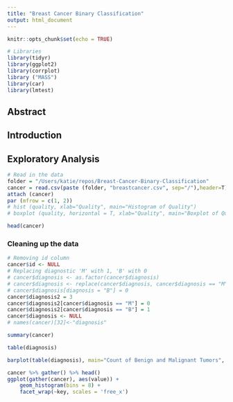 ```yaml
---
title: "Breast Cancer Binary Classification"
output: html_document
---
```


```r
knitr::opts_chunk$set(echo = TRUE)
```

```r
# Libraries
library(tidyr)
library(ggplot2)
library(corrplot)
library ("MASS")
library(car)
library(lmtest)
```

## Abstract 

## Introduction

## Exploratory Analysis

```r
# Read in the data
folder = "/Users/katie/repos/Breast-Cancer-Binary-Classification"
cancer = read.csv(paste (folder, "breastcancer.csv", sep="/"),header=T)
attach (cancer)
par (mfrow = c(1, 2))
# hist (quality, xlab="Quality", main="Histogram of Quality")
# boxplot (quality, horizontal = T, xlab="Quality", main="Boxplot of Quality")
```

```r
head(cancer)
```

### Cleaning up the data

```r
# Removing id column
cancer$id <- NULL
# Replacing diagnostic 'M' with 1, 'B' with 0
# cancer$diagnosis <- as.factor(cancer$diagnosis)
# cancer$diagnosis <- replace(cancer$diagnosis, cancer$diagnosis == "M", 1)
# cancer$diagnosis[diagnosis = "B"] = 0
cancer$diagnosis2 = 3
cancer$diagnosis2[cancer$diagnosis == "M"] = 0
cancer$diagnosis2[cancer$diagnosis == "B"] = 1
cancer$diagnosis <- NULL
# names(cancer)[32]<-"diagnosis"

```

```r
summary(cancer)
```

```r
table(diagnosis)
```

```r
barplot(table(diagnosis), main="Count of Benign and Malignant Tumors", xlab="Diagnosis", ylab="Count", ylim=c(0, 500))
```


```r
cancer %>% gather() %>% head()
ggplot(gather(cancer), aes(value)) + 
    geom_histogram(bins = 8) + 
    facet_wrap(~key, scales = 'free_x')
```
